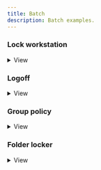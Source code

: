 ```yaml
---
title: Batch
description: Batch examples.
---
```


### Lock workstation

<details>
<summary>View</summary>

```batch
@echo off

Rundll32.exe User32.dll,LockWorkStation
```

</details>


### Logoff

<details>
<summary>View</summary>

```batch
@echo off

REM Clear all Temporary Internet Files and IE History
RunDll32.exe InetCpl.cpl,ClearMyTracksByProcess 8
RunDll32.exe InetCpl.cpl,ClearMyTracksByProcess 1

REM Remove all files from %TEMP%
sdelete -s %TEMP%\*.*

REM Remove list of Recently opened documents
sdelete "%USERPROFILE%\Recent\*.*"

REM Clears DNS records and Resets TCP/IP
ipconfig /flushdns

REM Change directory to where puttylogs.py is located and Execute the Python script
cd /d "path_to_puttylogs_directory" && python puttylogs.py

REM Log the date/time
echo %DATE% %TIME% >> %HOMEDRIVE%\logoff.txt

REM Log off my machine
shutdown -l -f
```

</details>

### Group policy


<details>
<summary>View</summary>

```batch
@echo off
pushd "%~dp0"

dir /b "%SystemRoot%\servicing\Packages\Microsoft-Windows-GroupPolicy-ClientExtensions-Package~3*.mum" > List.txt
dir /b "%SystemRoot%\servicing\Packages\Microsoft-Windows-GroupPolicy-ClientTools-Package~3*.mum" >> List.txt

for /f %%i in (List.txt) do (
    dism /online /norestart /add-package:"%SystemRoot%\servicing\Packages\%%i"
)

del List.txt

pause
```

</details>


### Folder locker

<details>
<summary>View</summary>

```batch
@ECHO OFF
title Folder Locker

REM Set variables
set "LOCKER_FOLDER=Locker"
set "LOCKER_FILE=Control Panel.{21EC2020-3AEA-1069-A2DD-08002B30309D}"
set "PASSWORD=12345"

REM Main logic
if EXIST "%LOCKER_FILE%" goto UNLOCK
if NOT EXIST %LOCKER_FOLDER% goto MDLOCKER

:CONFIRM
echo Are you sure you want to lock the folder? (Y/N)
set /p "cho=>"
if /I "%cho%"=="Y" goto LOCK
if /I "%cho%"=="N" goto END
echo Invalid choice.
goto CONFIRM

:LOCK
ren %LOCKER_FOLDER% "%LOCKER_FILE%"
attrib +h +s "%LOCKER_FILE%"
echo Folder locked successfully.
goto END

:UNLOCK
echo Enter password to unlock folder:
set /p "pass=>"
if "%pass%"=="%PASSWORD%" (
    attrib -h -s "%LOCKER_FILE%"
    ren "%LOCKER_FILE%" %LOCKER_FOLDER%
    echo Folder unlocked successfully.
) else (
    echo Invalid password.
    goto FAIL
)
goto END

:FAIL
echo Invalid password.
goto END

:MDLOCKER
md %LOCKER_FOLDER%
echo Locker created successfully.
goto END

:END
```

</details>